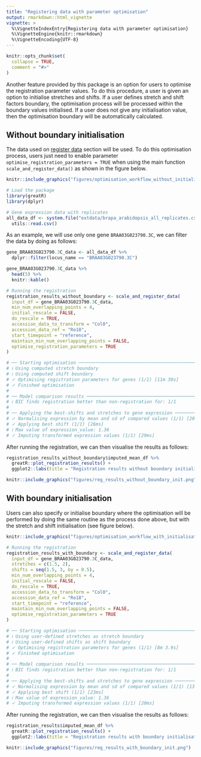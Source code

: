 ```yaml
---
title: "Registering data with parameter optimisation"
output: rmarkdown::html_vignette
vignette: >
  %\VignetteIndexEntry{Registering data with parameter optimisation}
  %\VignetteEngine{knitr::rmarkdown}
  %\VignetteEncoding{UTF-8}
---
```


```r
knitr::opts_chunk$set(
  collapse = TRUE,
  comment = "#>"
)
```

Another feature provided by this package is an option for users to optimise the registration parameter values. To do this procedure, a user is given an option to initialise stretches and shifts. If a user defines stretch and shift factors boundary, the optimisation process will be processed within the boundary values initialised. If a user does not give any initialisation value, then the optimisation boundary will be automatically calculated. 

## Without boundary initialisation 

The data used on [register data](https://ruthkr.github.io/greatR/articles/register-data.html) section will be used. To do this optimisation process, users just need to enable parameter `optimise_registration_parameters = TRUE` when using the main function `scale_and_register_data()` as shown in the figure below. 

```r
knitr::include_graphics("figures/optimisation_workflow_without_initialisation.png")
```

```r
# Load the package
library(greatR)
library(dplyr)
```

```r
# Gene expression data with replicates
all_data_df <- system.file("extdata/brapa_arabidopsis_all_replicates.csv", package = "greatR") %>%
  utils::read.csv()
```

As an example, we will use only one gene `BRAA03G023790.3C`, we can filter the data by doing as follows:


```r
gene_BRAA03G023790.3C_data <- all_data_df %>% 
  dplyr::filter(locus_name == "BRAA03G023790.3C")

gene_BRAA03G023790.3C_data %>% 
  head(5) %>% 
  knitr::kable()
```


```r
# Running the registration
registration_results_without_boundary <- scale_and_register_data(
  input_df = gene_BRAA03G023790.3C_data,
  min_num_overlapping_points = 4,
  initial_rescale = FALSE,
  do_rescale = TRUE,
  accession_data_to_transform = "Col0",
  accession_data_ref = "Ro18",
  start_timepoint = "reference", 
  maintain_min_num_overlapping_points = FALSE, 
  optimise_registration_parameters = TRUE
)

# ── Starting optimisation ────────────────────────────────────────────────────────────────────────────
# ℹ Using computed stretch boundary                    
# ℹ Using computed shift boundary                      
# ✓ Optimising registration parameters for genes (1/1) [11m 30s]
# ✓ Finished optimisation
# 
# ── Model comparison results ─────────────────────────────────────────────────────────────────────────
# ℹ BIC finds registration better than non-registration for: 1/1
# 
# ── Applying the best-shifts and stretches to gene expression ────────────────────────────────────────
# ✓ Normalising expression by mean and sd of compared values (1/1) [20ms]
# ✓ Applying best shift (1/1) [26ms]
# ℹ Max value of expression_value: 1.36
# ✓ Imputing transformed expression values (1/1) [29ms]
```

After running the registration, we can then visualise the results as follows:

```r
registration_results_without_boundary$imputed_mean_df %>% 
  greatR::plot_registration_results() +
  ggplot2::labs(title = "Registration results without boundary initialisation") 
```

```r
knitr::include_graphics("figures/reg_results_without_boundary_init.png")
```

## With boundary initialisation 

Users can also specify or initialise boundary where the optimisation will be performed by doing the same routine as the process done above, but with the stretch and shift initialisation (see figure below).  

```r
knitr::include_graphics("figures/optimisation_workflow_with_initialisation.png")
```

```r
# Running the registration
registration_results_with_boundary <- scale_and_register_data(
  input_df = gene_BRAA03G023790.3C_data,
  stretches = c(1.5, 2), 
  shifts = seq(1.5, 3, by = 0.5),
  min_num_overlapping_points = 4,
  initial_rescale = FALSE,
  do_rescale = TRUE,
  accession_data_to_transform = "Col0",
  accession_data_ref = "Ro18",
  start_timepoint = "reference", 
  maintain_min_num_overlapping_points = FALSE,
  optimise_registration_parameters = TRUE
)

# ── Starting optimisation ────────────────────────────────────────────────────────────────────────────
# ℹ Using user-defined stretches as stretch boundary
# ℹ Using user-defined shifts as shift boundary
# ✓ Optimising registration parameters for genes (1/1) [8m 3.9s]
# ✓ Finished optimisation
# 
# ── Model comparison results ─────────────────────────────────────────────────────────────────────────
# ℹ BIC finds registration better than non-registration for: 1/1
# 
# ── Applying the best-shifts and stretches to gene expression ────────────────────────────────────────
# ✓ Normalising expression by mean and sd of compared values (1/1) [13ms]
# ✓ Applying best shift (1/1) [23ms]
# ℹ Max value of expression_value: 1.36
# ✓ Imputing transformed expression values (1/1) [20ms]
```

After running the registration, we can then visualise the results as follows:

```r
registration_results$imputed_mean_df %>% 
  greatR::plot_registration_results() +
  ggplot2::labs(title = "Registration results with boundary initialisation") 
```

```r
knitr::include_graphics("figures/reg_results_with_boundary_init.png")
```
